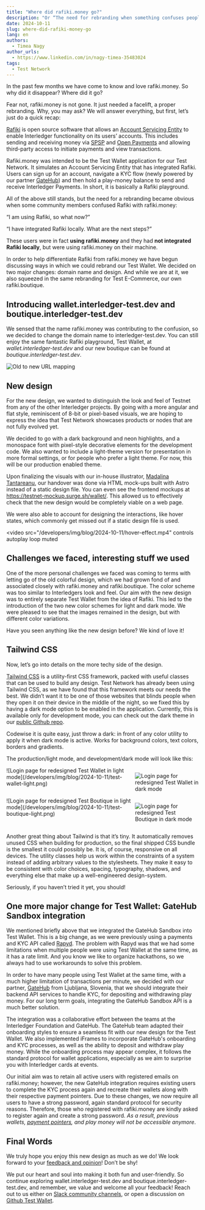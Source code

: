 ```yaml
---
title: "Where did rafiki.money go?"
description: "Or “The need for rebranding when something confuses people.”"
date: 2024-10-11
slug: where-did-rafiki-money-go
lang: en
authors:
  - Timea Nagy
author_urls:
  - https://www.linkedin.com/in/nagy-timea-35483024
tags:
  - Test Network
---
```


In the past few months we have come to know and love rafiki.money. So why did it disappear? Where did it go?

Fear not, rafiki.money is not gone. It just needed a facelift, a proper rebranding. Why, you may ask? We will answer everything, but first, let’s just do a quick recap:

[Rafiki](https://github.com/interledger/rafiki) is open source software that allows an [Account Servicing Entity](https://rafiki.dev/resources/glossary/#account-servicing-entity-ase) to enable Interledger functionality on its users’ accounts. This includes sending and receiving money via [SPSP](https://interledger.org/developers/rfcs/simple-payment-setup-protocol/) and [Open Payments](https://openpayments.dev/) and allowing third-party access to initiate payments and view transactions.

Rafiki.money was intended to be the Test Wallet application for our Test Network. It simulates an Account Servicing Entity that has integrated Rafiki. Users can sign up for an account, navigate a KYC flow (newly powered by our partner [GateHub](https://gatehub.net/)) and then hold a play-money balance to send and receive Interledger Payments. In short, it is basically a Rafiki playground.

All of the above still stands, but the need for a rebranding became obvious when some community members confused Rafiki with rafiki.money:

“I am using Rafiki, so what now?”

“I have integrated Rafiki locally. What are the next steps?”

These users were in fact **using rafiki.money** and they had **not integrated Rafiki locally**, but were using rafiki.money on their machine.

In order to help differentiate Rafiki from rafiki.money we have begun discussing ways in which we could rebrand our Test Wallet. We decided on two major changes: domain name and design. And while we are at it, we also squeezed in the same rebranding for Test E-Commerce, our own rafiki.boutique.

## Introducing wallet.interledger-test.dev and boutique.interledger-test.dev

We sensed that the name rafiki.money was contributing to the confusion, so we decided to change the domain name to interledger-test.dev. You can still enjoy the same fantastic Rafiki playground, Test Wallet, at _wallet.interledger-test.dev_ and our new boutique can be found at _boutique.interledger-test.dev_.

![Old to new URL mapping](/developers/img/blog/2024-10-11/url-change.png)

## New design

For the new design, we wanted to distinguish the look and feel of Testnet from any of the other Interledger projects. By going with a more angular and flat style, reminiscent of 8-bit or pixel-based visuals, we are hoping to express the idea that Test Network showcases products or nodes that are not fully evolved yet.

We decided to go with a dark background and neon highlights, and a monospace font with pixel-style decorative elements for the development code. We also wanted to include a light-theme version for presentation in more formal settings, or for people who prefer a light theme. For now, this will be our production enabled theme.

Upon finalizing the visuals with our in-house illustrator, [Madalina Tantareanu](https://www.madalinatantareanu.com/), our handover was done via HTML mock-ups built with Astro instead of a static design file. You can even see the frontend mockups at https://testnet-mockup.surge.sh/wallet/. This allowed us to effectively check that the new design would be completely viable on a web page.

We were also able to account for designing the interactions, like hover states, which commonly get missed out if a static design file is used.

<video
  src="/developers/img/blog/2024-10-11/hover-effect.mp4"
  controls
  autoplay
  loop
  muted
></video>

## Challenges we faced, interesting stuff we used

One of the more personal challenges we faced was coming to terms with letting go of the old colorful design, which we had grown fond of and associated closely with rafiki.money and rafiki.boutique. The color scheme was too similar to Interledgers look and feel. Our aim with the new design was to entirely separate Test Wallet from the idea of Rafiki. This led to the introduction of the two new color schemes for light and dark mode. We were pleased to see that the images remained in the design, but with different color variations.

Have you seen anything like the new design before? We kind of love it!

## Tailwind CSS

Now, let’s go into details on the more techy side of the design.

[Tailwind CSS](https://tailwindcss.com/) is a utility-first CSS framework, packed with useful classes that can be used to build any design. Test Network has already been using Tailwind CSS, as we have found that this framework meets our needs the best. We didn’t want it to be one of those websites that blinds people when they open it on their device in the middle of the night, so we fixed this by having a dark mode option to be enabled in the application. Currently, this is available only for development mode, you can check out the dark theme in our [public Github repo](https://github.com/interledger/testnet).

Codewise it is quite easy, just throw a dark: in front of any color utility to apply it when dark mode is active. Works for background colors, text colors, borders and gradients.

The production/light mode, and development/dark mode will look like this:

<div style="display:flex;gap:var(--space-s)">
![Login page for redesigned Test Wallet in light mode](/developers/img/blog/2024-10-11/test-wallet-light.png)

![Login page for redesigned Test Wallet in dark mode](/developers/img/blog/2024-10-11/test-wallet-dark.png)

</div>

<div style="display:flex;gap:var(--space-s)">
![Login page for redesigned Test Boutique in light mode](/developers/img/blog/2024-10-11/test-boutique-light.png)

![Login page for redesigned Test Boutique in dark mode](/developers/img/blog/2024-10-11/test-boutique-dark.png)

</div>

Another great thing about Tailwind is that it’s tiny. It automatically removes unused CSS when building for production, so the final shipped CSS bundle is the smallest it could possibly be. It is, of course, responsive on all devices. The utility classes help us work within the constraints of a system instead of adding arbitrary values to the stylesheets. They make it easy to be consistent with color choices, spacing, typography, shadows, and everything else that make up a well-engineered design-system.

Seriously, if you haven’t tried it yet, you should!

## One more major change for Test Wallet: GateHub Sandbox integration

We mentioned briefly above that we integrated the GateHub Sandbox into Test Wallet. This is a big change, as we were previously using a payments and KYC API called [Rapyd](https://www.rapyd.net/). The problem with Rapyd was that we had some limitations when multiple people were using Test Wallet at the same time, as it has a rate limit. And you know we like to organize hackathons, so we always had to use workarounds to solve this problem.

In order to have many people using Test Wallet at the same time, with a much higher limitation of transactions per minute, we decided with our partner, [GateHub](https://gatehub.net/) from Ljubljana, Slovenia, that we should integrate their backend API services to handle KYC, for depositing and withdrawing play money. For our long term goals, integrating the GateHub Sandbox API is a much better solution.

The integration was a collaborative effort between the teams at the Interledger Foundation and GateHub. The GateHub team adapted their onboarding styles to ensure a seamless fit with our new design for the Test Wallet. We also implemented iFrames to incorporate GateHub's onboarding and KYC processes, as well as the ability to deposit and withdraw play money. While the onboarding process may appear complex, it follows the standard protocol for wallet applications, especially as we aim to surprise you with Interledger cards at events.

Our initial aim was to retain all active users with registered emails on rafiki.money; however, the new GateHub integration requires existing users to complete the KYC process again and recreate their wallets along with their respective payment pointers. Due to these changes, we now require all users to have a strong password, again standard protocol for security reasons. Therefore, those who registered with rafiki.money are kindly asked to register again and create a strong password. _As a result, previous wallets, [payment pointers](https://rafiki.dev/resources/glossary/#payment-pointer), and play money will not be accessible anymore_.

## Final Words

We truly hope you enjoy this new design as much as we do! We look forward to your [feedback and opinion](https://github.com/interledger/testnet/discussions)! Don’t be shy!

We put our heart and soul into making it both fun and user-friendly. So continue exploring wallet.interledger-test.dev and boutique.interledger-test.dev, and remember, we value and welcome all your feedback! Reach out to us either on [Slack community channels](https://communityinviter.com/apps/interledger/interledger-working-groups-slack), or open a discussion on [Github Test Wallet](https://github.com/interledger/testnet/discussions).
